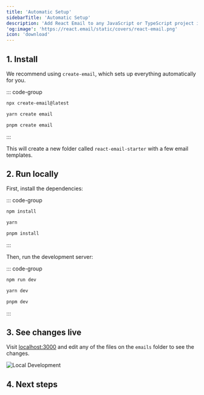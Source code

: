 ```yaml
---
title: 'Automatic Setup'
sidebarTitle: 'Automatic Setup'
description: 'Add React Email to any JavaScript or TypeScript project in minutes.'
'og:image': 'https://react.email/static/covers/react-email.png'
icon: 'download'
---
```


## 1. Install

We recommend using `create-email`, which sets up everything automatically for you.

::: code-group

```sh npm
npx create-email@latest
```

```sh yarn
yarn create email
```

```sh pnpm
pnpm create email
```

:::

This will create a new folder called `react-email-starter` with a few email templates.

## 2. Run locally

First, install the dependencies:

::: code-group

```sh npm
npm install
```

```sh yarn
yarn
```

```sh pnpm
pnpm install
```

:::

Then, run the development server:

::: code-group

```sh npm
npm run dev
```

```sh yarn
yarn dev
```

```sh pnpm
pnpm dev
```

:::

## 3. See changes live

Visit [localhost:3000](http://localhost:3000) and edit any of the files on the `emails` folder to see the changes.

<Frame>
  <img alt="Local Development" src="/images/local-dev.png" />
</Frame>

## 4. Next steps

<Snippet file="next-steps.mdx" />

